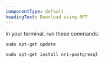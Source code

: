 ```yaml
---
componentType: default
headingText: Download using APT
---
```


In your terminal, run these commands:

```shell
sudo apt-get update
```

```shell
sudo apt-get install nri-postgresql
```
